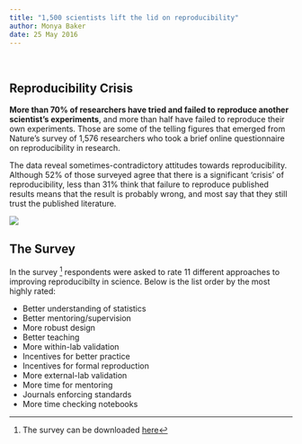 ```yaml
---
title: "1,500 scientists lift the lid on reproducibility"
author: Monya Baker
date: 25 May 2016
---
```


\

## Reproducibility Crisis  

**More than 70% of researchers have tried and failed to reproduce another scientist's experiments**, and more than half have failed to reproduce their own experiments. Those are some of the telling figures that emerged from Nature's survey of 1,576 researchers who took a brief online questionnaire on reproducibility in research.  

The data reveal sometimes-contradictory attitudes towards reproducibility. Although 52% of those surveyed agree that there is a significant 'crisis' of reproducibility, less than 31% think that failure to reproduce published results means that the result is probably wrong, and most say that they still trust the published literature.  

![](img/pie chart.jpeg)  

## The Survey  

In the survey [^1] respondents were asked to rate 11 different approaches to improving reproducibilty in science. Below is the list order by the most highly rated:  

[^1]: The survey can be downloaded [here](https://www.nature.com/news/polopoly_fs/7.36741!/file/Reproduciblility%20Questionnaire.doc)

* Better understanding of statistics
* Better mentoring/supervision
* More robust design
* Better teaching
* More within-lab validation
* Incentives for better practice
* Incentives for formal reproduction
* More external-lab validation
* More time for mentoring
* Journals enforcing standards
* More time checking notebooks